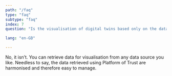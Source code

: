 ```yaml
---
path: "/faq"
type: "faq"
subtype: "faq"
index: 7
question: "Is the visualisation of digital twins based only on the data relayed through Platform of Trust?"

lang: "en-GB"

---
```



No, it isn’t. You can retrieve data for visualisation from any data source you like. Needless to say, the data retrieved using Platform of Trust are harmonised and therefore easy to manage.